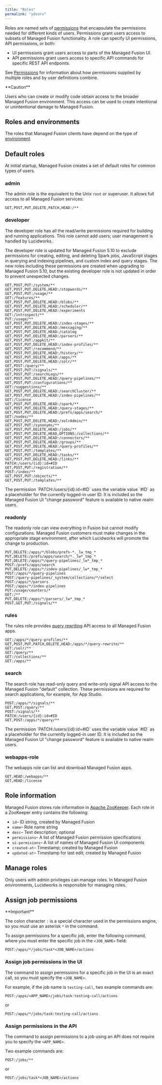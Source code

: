 ```yaml
---
title: "Roles"
permalink: "ydvorx"
---
```


Roles are named sets of [permissions](/managed-fusion/5.9/ro1m7q/permissions) that encapsulate the permissions needed for different kinds of users. Permissions grant users access to subsets of Managed Fusion functionality. A role can specify UI permissions, API permissions, or both:

* UI permissions grant users access to parts of the Managed Fusion UI.
* API permissions grant users access to specific API commands for specific REST API endpoints.

See [Permissions](/managed-fusion/5.9/ro1m7q/permissions) for information about how permissions supplied by multiple roles and by user definitions combine.

<Warning>
**Caution**

Users who can create or modify code obtain access to the broader Managed Fusion environment. This access can be used to create intentional or unintentional damage to Managed Fusion.
</Warning>

## Roles and environments

The roles that Managed Fusion clients have depend on the type of [environment](/managed-fusion/5.9/zm43ol/environments).

## Default roles

At initial startup, Managed Fusion creates a set of default roles for common types of users.

### admin

The admin role is the equivalent to the Unix `root` or superuser.
It allows full access to all Managed Fusion services:

```
GET,POST,PUT,DELETE,PATCH,HEAD:/**
```

### developer

The developer role has all the read/write permissions required for building and running applications. This role cannot add users; user management is handled by Lucidworks.

<Note>
The developer role is updated for Managed Fusion 5.10 to exclude permissions for creating, editing, and deleting Spark jobs, JavaScript stages in querying and indexing pipelines, and custom index and query stages. The new roles including these permissions are created when upgrading to Managed Fusion 5.10, but the existing developer role is not updated in order to prevent unexpected changes.
</Note>

```
GET,POST,PUT:/system/**
GET,POST,PUT,DELETE,HEAD:/stopwords/**
GET,POST,PUT:/usage/**
GET:/features/**
GET,POST,PUT,DELETE,HEAD:/blobs/**
GET,POST,PUT,DELETE,HEAD:/scheduler/**
GET,POST,PUT,DELETE,HEAD:/experiments
GET:/introspect/**
PUT:/usage/**
GET,POST,PUT,DELETE,HEAD:/index-stages/**
GET,POST,PUT,DELETE,HEAD:/messaging/**
GET,POST,PUT,DELETE,HEAD:/catalog
GET,POST,PUT,DELETE,HEAD:/parsers/**
GET,POST,PUT:/appkit/**
GET,POST,PUT,DELETE,HEAD:/index-profiles/**
GET,POST,PUT:/recommend/**
GET,POST,PUT,DELETE,HEAD:/history/**
GET,POST,PUT,DELETE,HEAD:/apps/**
GET,POST,PUT,DELETE,HEAD:/solr/**
GET,POST:/query/**
GET,POST,PUT:/signals/**
GET,POST,PUT:/searchLogs/**
GET,POST,PUT,DELETE,HEAD:/query-pipelines/**
GET,POST,PUT:/configurations/**
GET:/suggestions/**
GET,POST,PUT,DELETE,HEAD:/searchCluster/**
GET,POST,PUT,DELETE,HEAD:/index-pipelines/**
GET:/license
GET,POST,PUT,DELETE,HEAD:/spark/**
GET,POST,PUT,DELETE,HEAD:/query-stages/**
GET,POST,PUT,DELETE,HEAD:/prefs/apps/search/*
GET:/nodes/**
GET,POST,PUT,DELETE,HEAD:/solrAdmin/**
GET,POST,PUT:/synonyms/**
GET,POST,PUT,DELETE,HEAD:/jobs/**
GET,POST,PUT,DELETE,HEAD,OPTIONS:/collections/**
GET,POST,PUT,DELETE,HEAD:/connectors/**
GET,POST,PUT,DELETE,HEAD:/groups/**
GET,POST,PUT,DELETE,HEAD:/query-profiles/**
GET,POST,PUT:/templates/**
GET,POST,PUT,DELETE,HEAD:/tasks/**
GET,POST,PUT,DELETE,HEAD:/links/**
PATCH:/users/{id}:id=#ID
GET,POST,PUT:/registration/**
POST:/index/**
GET,POST,PUT:/objects/**
GET,POST,PUT:/templates/**
```

<Note>
The permission `PATCH:/users/{id}:id=#ID` uses the variable value `#ID` as a placeholder for the currently logged-in user ID. It is included so the Managed Fusion UI "change password" feature is available to native realm users.
</Note>

### readonly

The readonly role can view everything in Fusion but cannot modify configurations. Managed Fusion customers must make changes in the appropriate stage environment, after which Lucidworks will promote the change to production.

```
PUT,DELETE:/apps/*/blobs/prefs-*._lw_tmp_*
PUT,DELETE:/prefs/apps/search/*._lw*_tmp_*
PUT,DELETE:/apps/*/query-pipelines/_lw*_tmp_*
POST:/prefs/apps/search
PUT,DELETE:/apps/*/index-pipelines/_lw*_tmp_*
POST:/apps/*/query-pipelines
POST:/query-pipelines/_system/collections/*/select
POST:/apps/*/parsers
POST:/apps/*/index-pipelines
PUT:/usage/counters/*
GET:/**
PUT,DELETE:/apps/*/parsers/_lw*_tmp_*
POST,GET,PUT:/signals/**
```

### rules

The rules role provides [query rewriting](/managed-fusion/5.9/tw7rlx/query-rewriting) API access to all Managed Fusion apps.

```
GET:/apps/*/query-profiles/**
GET,POST,PUT,PATCH,DELETE,HEAD:/apps/*/query-rewrite/**
GET:/solr/**
GET:/query/**
GET:/collections/**
GET:/apps/**
```

### search

The search role has read-only query and write-only signal API access to the Managed Fusion "default" collection. These permissions are required for search applications, for example, for App Studio.

```
POST:/apps/*/signals/**
GET,POST:/query/**
POST:/signals/**
PATCH:/users/{id}:id=#ID
GET,POST:/apps/*/query/**
```

<Note>
The permission `PATCH:/users/{id}:id=#ID` uses the variable value `#ID` as a placeholder for the currently logged-in user ID. It is included so the Managed Fusion UI "change password" feature is available to native realm users.
</Note>

### webapps-role

The webapps role can list and download Managed Fusion apps.

```
GET,HEAD:/webapps/**
GET,HEAD:/license
```

## Role information

Managed Fusion stores role information in [Apache ZooKeeper](http://zookeeper.apache.org/).
Each role in a ZooKeeper entry contains the following:

* `id`– ID string, created by Managed Fusion
* `name`– Role name string
* `desc`– Text description; optional
* `permissions`– A list of Managed Fusion permission specifications
* `ui-permisions`– A list of names of Managed Fusion UI components
* `created-at`– Timestamp; created by Managed Fusion
* `updated-at`– Timestamp for last edit; created by Managed Fusion

## Manage roles

Only users with admin privileges can manage roles. In Managed Fusion environments, Lucidworks is responsible for managing roles.

## Assign job permissions

<Note>
**Important**

The colon character `:` is a special character used in the permissions engine, so you must use an asterisk `*` in the command.
</Note>

To assign permissions for a specific job, enter the following command, where you must enter the specific job in the `<JOB_NAME>` field:

```
POST:/apps/*/jobs/task*<JOB_NAME>/actions
```

### Assign job permissions in the UI

The command to assign permissions for a specific job in the UI is an exact call, so you must specify the `<JOB_NAME>`.

For example, if the job name is `testing-call`, two example commands are:

```
POST:/apps/<APP_NAME>/jobs/task:testing-call/actions
```

or

```
POST:/apps/*/jobs/task:testing-call/actions
```

### Assign permissions in the API

The command to assign permissions to a job using an API does not require you to specify the `<APP_NAME>`.

Two example commands are:

```
POST:/jobs/**
```

or

```
POST:/jobs/task*<JOB_NAME>/actions
```